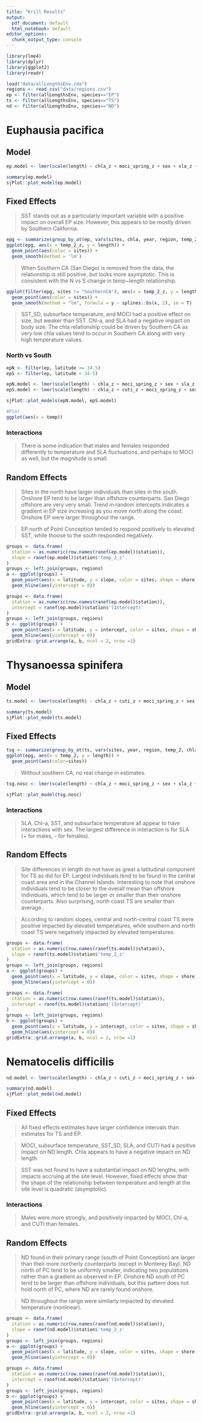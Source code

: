 ```yaml
---
title: "Krill Results"
output:
  pdf_document: default
  html_notebook: default
editor_options:
  chunk_output_type: console
---
```


```r
library(lme4)
library(dplyr)
library(ggplot2)
library(readr)
```

```r
load("data/allLengthsEnv.rda")
regions <- read_csv("data/regions.csv")
ep <- filter(allLengthsEnv, species=="EP")
ts <- filter(allLengthsEnv, species=="TS")
nd <- filter(allLengthsEnv, species=="ND")
```


# Euphausia pacifica

## Model
```r
ep.model <- lmer(scale(length) ~ chla_z + moci_spring_z + sex + sla_z + sst_sd_z + temp_100_z + temp_2_z + (1 + temp_2_z | station) + moci_spring_z:sex + sex:sla_z + sex:temp_100_z + sex:temp_2_z, data = ep)

summary(ep.model)
sjPlot::plot_model(ep.model)
```

## Fixed Effects

> SST stands out as a particularly important variable with a positive impact on overall EP size. However, this appears to be mostly driven by Southern California.

```r
epg <- summarize(group_by_at(ep, vars(sites, chla, year, region, temp_2, temp_2_z, sla_z, sst_sd_z)), length = mean(length))
ggplot(epg, aes(x = temp_2_z, y = length)) + 
  geom_point(aes(color = sites)) + 
  geom_smooth(method = 'lm')
```

> When Southern CA (San Diego) is removed from the data, the relationship is still positive, but looks more asymptotic. This is consistent with the N vs S change in temp~length relationship. 

```r
ggplot(filter(epg, sites != "SouthernCA"), aes(x = temp_2_z, y = length)) + 
  geom_point(aes(color = sites)) + 
  geom_smooth(method = "lm", formula = y ~ splines::bs(x, 2), se = T)
```

> SST_SD, subsurface temperature, and MOCI had a positive effect on size, but weaker than SST. Chl-a, and SLA had a negative impact on body size. The chla relationship could be driven by Southern CA as very low chla values tend to occur in Southern CA along with very high temperature values. 

### North vs South

```r
epN <- filter(ep, latitude >= 34.5)
epS <- filter(ep, latitude < 34.5)

epN.model <- lmer(scale(length) ~ chla_z + moci_spring_z + sex + sla_z + sst_sd_z + temp_100_z + temp_2_z + (1 + temp_2_z | station) + moci_spring_z:sex + sex:sla_z + sex:temp_100_z, data = epN)
epS.model <- lmer(scale(length) ~ chla_z + cuti_z + moci_spring_z + sex + sla_z + sst_sd_z + temp_100_z + temp_2_z + (1 | station) + sex:sst_sd_z, data = epS)

sjPlot::plot_models(epN.model, epS.model)
```

```r
#Plot
ggplot(aes(x = temp))
```


### Interactions

>There is some indication that males and females responded differently to temperature and SLA fluctuations, and perhaps to MOCI as well, but the magnitude is small.

## Random Effects

> Sites in the north have larger individuals than sites in the south. Onshore EP tend to be larger than offshore counterparts. San Diego offshore are very very small. Trend in random intercepts indicates a gradient in EP size increasing as you move north along the coast. Onshore EP were larger throughout the range. 

> EP north of Point Conception tended to respond positively to elevated SST, while thoose to the south responded negatively. 

```r
groups <- data.frame(
  station = as.numeric(row.names(ranef(ep.model)$station)),
  slope = ranef(ep.model)$station$'temp_2_z'
)
groups <- left_join(groups, regions)
a <- ggplot(groups) +
  geom_point(aes(x = latitude, y = slope, color = sites, shape = shore), size = 3) + 
  geom_hline(aes(yintercept = 0))

groups <- data.frame(
  station = as.numeric(row.names(ranef(ep.model)$station)),
  intercept = ranef(ep.model)$station$'(Intercept)'
)
groups <- left_join(groups, regions)
b <- ggplot(groups) +
  geom_point(aes(x = latitude, y = intercept, color = sites, shape = shore), size = 3) + 
  geom_hline(aes(yintercept = 0))
gridExtra::grid.arrange(a, b, ncol = 2, nrow =1)
```


# Thysanoessa spinifera

## Model

```r
ts.model <- lmer(scale(length) ~ chla_z + cuti_z + moci_spring_z + sex + sla_z + sst_sd_z + temp_2_z + (1 + temp_2_z | station) + chla_z:sex + sex:sla_z + sex:temp_2_z, data = ts)

summary(ts.model)
sjPlot::plot_model(ts.model)
```

## Fixed Effects

```r
tsg <- summarize(group_by_at(ts, vars(sites, year, region, temp_2, chla_z, temp_2_z, sla_z, sst_sd_z, moci_spring_z, latitude)), length = mean(length))
ggplot(epg, aes(x = temp_2, y = length)) + 
  geom_point(aes(color=sites))
```

> Without southern CA, no real change in estimates. 

```r
tsg.nosc <- lmer(scale(length) ~ chla_z + moci_spring_z + sex + sla_z + sst_sd_z + temp_100_z + temp_2_z + I(temp_2_z^2) + (1 + temp_2_z | station) + chla_z:sex + sex:sla_z + sex:sst_sd_z + sex:temp_100_z + sex:temp_2_z, data = filter(ts, sites != "SouthernCA", sites != "MidChannelIslands"))

sjPlot::plot_model(tsg.nosc)
```


### Interactions 

> SLA, Chl-a, SST, and subsurface temperature all appear to have interactions with sex. The largest difference in interaction is for SLA (+ for males, - for females). 

## Random Effects

> Site differences in length do not have as great a latitudinal component for TS as did for EP. Largest individuals tend to be found in the central coast area and in the Channel Islands. Interesting to note that onshore individuals tend to be closer to the overall mean than offshore individuals, which tend to be larger or smaller than their onshore counterparts. Also surprising, north coast TS are smaller than average. 

> According to random slopes, central and north-central coast TS were positive impacted by elevated temperatures, while southern and north coast TS were negatively impacted by elevated temperatures. 

```r
groups <- data.frame(
  station = as.numeric(row.names(ranef(ts.model)$station)),
  slope = ranef(ts.model)$station$'temp_2_z'
)
groups <- left_join(groups, regions)
a <- ggplot(groups) +
  geom_point(aes(x = latitude, y = slope, color = sites, shape = shore), size = 3) + 
  geom_hline(aes(yintercept = 0))

groups <- data.frame(
  station = as.numeric(row.names(ranef(ts.model)$station)),
  intercept = ranef(ts.model)$station$'(Intercept)'
)
groups <- left_join(groups, regions)
b <- ggplot(groups) +
  geom_point(aes(x = latitude, y = intercept, color = sites, shape = shore), size = 3) + 
  geom_hline(aes(yintercept = 0))
gridExtra::grid.arrange(a, b, ncol = 2, nrow =1)
```

# Nematocelis difficilis

```r
nd.model <- lmer(scale(length) ~ chla_z + cuti_z + moci_spring_z + sex + sla_z + sst_sd_z + temp_100_z + temp_2_z + (1 | station) + cuti_z:sex + moci_spring_z:sex, data = nd)

summary(nd.model)
sjPlot::plot_model(nd.model)
```

## Fixed Effects

> All fixed effects estimates have larger confidence intervals than estimates for TS and EP. 

> MOCI, subsurface temperature, SST_SD, SLA, and CUTI had a positive impact on ND length. Chla appears to have a negative impact on ND length. 

> SST was not found to have a substantial impact on ND lengths, with impacts accruing at the site level. However, fixed effects show that the shape of the relationship between temperature and length at the site level is quadratic (asymptotic).

### Interactions

> Males were more strongly, and positively impacted by MOCI, Chl-a, and CUTI than females. 

## Random Effects

> ND found in their primary range (south of Point Conception) are larger than their more northerly counterparts (except in Monterey Bay). ND north of PC tend to be uniformly smaller, indicating two populations rather than a gradient as observed in EP. Onshore ND south of PC tend to be larger than offshore individuals, but this pattern does not hold north of PC, where ND are rarely found onshore. 

> ND throughout the range were similarly impacted by elevated temperature (nonlinear). 

```r
groups <- data.frame(
  station = as.numeric(row.names(ranef(nd.model)$station)),
  slope = ranef(nd.model)$station$'temp_2_z'
)
groups <- left_join(groups, regions)
a <- ggplot(groups) +
  geom_point(aes(x = latitude, y = slope, color = sites, shape = shore), size = 3) + 
  geom_hline(aes(yintercept = 0))

groups <- data.frame(
  station = as.numeric(row.names(ranef(nd.model)$station)),
  intercept = ranef(nd.model)$station$'(Intercept)'
)
groups <- left_join(groups, regions)
b <- ggplot(groups) +
  geom_point(aes(x = latitude, y = intercept, color = sites, shape = shore), size = 3) + 
  geom_hline(aes(yintercept = 0))
gridExtra::grid.arrange(a, b, ncol = 2, nrow =1)
```